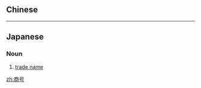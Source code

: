 {{also|商號}}
==Chinese==
{{zh-see|商號}}

----

==Japanese==
{{ja-kanjitab|しょう|ごう|yomi=on}}

===Noun===
{{ja-noun|しょうごう}}

# [[trade name]] {{gloss|business or firm}}

[[zh:商号]]